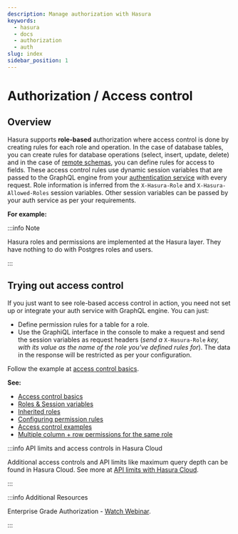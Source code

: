 ```yaml
---
description: Manage authorization with Hasura
keywords:
  - hasura
  - docs
  - authorization
  - auth
slug: index
sidebar_position: 1
---
```



# Authorization / Access control

## Overview

Hasura supports **role-based** authorization where access control is done by creating rules for each role and operation.
In the case of database tables, you can create rules for database operations (select, insert, update, delete) and in the
case of [remote schemas](/remote-schemas/index.mdx), you can define rules for access to fields. These access control
rules use dynamic session variables that are passed to the GraphQL engine from your
[authentication service](/auth/authentication/index.mdx) with every request. Role information is inferred from the
`X-Hasura-Role` and `X-Hasura-Allowed-Roles` session variables. Other session variables can be passed by your auth
service as per your requirements.

**For example:**

<Thumbnail src='/img/auth/hasura-perms.png' alt='Create a permission rule' width='800px' />

:::info Note

Hasura roles and permissions are implemented at the Hasura layer. They have nothing to do with Postgres roles and users.

:::

## Trying out access control

If you just want to see role-based access control in action, you need not set up or integrate your auth service with
GraphQL engine. You can just:

- Define permission rules for a table for a role.
- Use the GraphiQL interface in the console to make a request and send the session variables as request headers (_send
  a_ `X-Hasura-Role` _key, with its value as the name of the role you've defined rules for_). The data in the response
  will be restricted as per your configuration.

Follow the example at [access control basics](/auth/authorization/basics.mdx).

**See:**

- [Access control basics](/auth/authorization/basics.mdx)
- [Roles & Session variables](/auth/authorization/roles-variables.mdx)
- [Inherited roles](/auth/authorization/inherited-roles.mdx)
- [Configuring permission rules](/auth/authorization/permission-rules.mdx)
- [Access control examples](/auth/authorization/common-roles-auth-examples.mdx)
- [Multiple column + row permissions for the same role](/auth/authorization/role-multiple-rules.mdx)

:::info API limits and access controls in Hasura Cloud

Additional access controls and API limits like maximum query depth can be found in Hasura Cloud. See more at
[API limits with Hasura Cloud](/security/api-limits.mdx).

:::

:::info Additional Resources

Enterprise Grade Authorization -
[Watch Webinar](https://hasura.io/events/webinar/authorization-modeling-hasura/?pg=docs&plcmt=body&cta=watch-webinar&tech=).

:::
